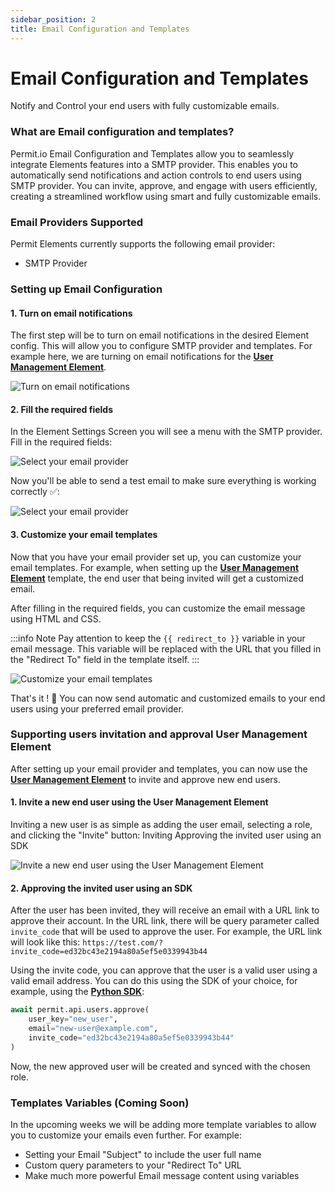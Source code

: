 ```yaml
---
sidebar_position: 2
title: Email Configuration and Templates
---
```



# Email Configuration and Templates

Notify and Control your end users with fully customizable emails.
<br />

### What are Email configuration and templates?

Permit.io Email Configuration and Templates allow you to seamlessly integrate Elements features into a SMTP provider.
This enables you to automatically send notifications and action controls to end users using SMTP provider.
You can invite, approve, and engage with users efficiently, creating a streamlined workflow using smart and fully customizable emails.

### Email Providers Supported

Permit Elements currently supports the following email provider:

<div className="list">
	<ul>
		<li>
			<span>SMTP Provider</span>
		</li>
	</ul>
</div>


### Setting up Email Configuration

#### 1. Turn on email notifications

The first step will be to turn on email notifications in the desired Element config.
This will allow you to configure SMTP provider and templates.
For example here, we are turning on email notifications for the **[User Management Element](/embeddable-uis/element/user-management)**.

![Turn on email notifications](/img/elements/emails/email-notification-toggle.png)

#### 2. Fill the required fields

In the Element Settings Screen you will see a menu with the SMTP provider.
Fill in the required fields:

![Select your email provider](/img/elements/emails/elements-settings.png)

Now you'll be able to send a test email to make sure everything is working correctly ✅:

![Select your email provider](/img/elements/emails/test-email.png)

#### 3. Customize your email templates

Now that you have your email provider set up, you can customize your email templates.
For example, when setting up the **[User Management Element](/embeddable-uis/element/user-management)** template, the end user that being invited will get a customized email.

After filling in the required fields, you can customize the email message using HTML and CSS.

:::info Note
Pay attention to keep the `{{ redirect_to }}` variable in your email message.
This variable will be replaced with the URL that you filled in the "Redirect To" field in the template itself.
:::

![Customize your email templates](/img/elements/emails/email-template-content.png)

That's it ! 👏 You can now send automatic and customized emails to your end users using your preferred email provider.

### Supporting users invitation and approval User Management Element

After setting up your email provider and templates, you can now use the **[User Management Element](/embeddable-uis/element/user-management)** to invite and approve new end users.

#### 1. Invite a new end user using the User Management Element

Inviting a new user is as simple as adding the user email, selecting a role, and clicking the "Invite" button:
Inviting Approving the invited user using an SDK

![Invite a new end user using the User Management Element](/img/elements/emails/invite-user.png)

#### 2. Approving the invited user using an SDK

After the user has been invited, they will receive an email with a URL link to approve their account.
In the URL link, there will be query parameter called `invite_code` that will be used to approve the user.
For example, the URL link will look like this:
`https://test.com/?invite_code=ed32bc43e2194a80a5ef5e0339943b44`

Using the invite code, you can approve that the user is a valid user using a valid email address.
You can do this using the SDK of your choice, for example, using the **[Python SDK](/sdk/python/quickstart-python)**:

```python
await permit.api.users.approve(
    user_key="new_user",
    email="new-user@example.com",
    invite_code="ed32bc43e2194a80a5ef5e0339943b44"
)
```

Now, the new approved user will be created and synced with the chosen role.

### Templates Variables (Coming Soon)

In the upcoming weeks we will be adding more template variables to allow you to customize your emails even further.
For example:

<div className="list">
	<ul>
		<li>
			<span>Setting your Email "Subject" to include the user full name </span>
		</li>
		<li>
			<span>Custom query parameters to your "Redirect To" URL</span>
		</li>
		<li>
			<span>Make much more powerful Email message content using variables</span>
		</li>
	</ul>
</div>

<br />
<EmailUpdatesBox />

<HelpSupportTile />

<!-- ### Easy to use

The UI elements can be easily embedded into any web application or website, making it simple for users to incorporate secure authentication and authorization capabilities into their own projects.

### Customizable

The UI elements can be customized to match the look and feel of the user's website or application.

### Secure

The UI elements use industry-standard protocols and techniques to ensure the security of user authentication and authorization processes.

![User Management Embeddable UI](/img/elements/generic/guide.png) -->
